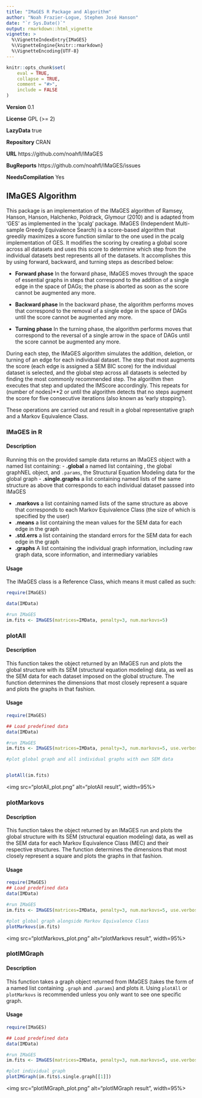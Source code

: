 ```yaml
---
title: "IMaGES R Package and Algorithm"
author: "Noah Frazier-Logue, Stephen José Hanson"
date: "`r Sys.Date()`"
output: rmarkdown::html_vignette
vignette: >
  %\VignetteIndexEntry{IMaGES}
  %\VignetteEngine{knitr::rmarkdown}
  %\VignetteEncoding{UTF-8}
---
```


```r
knitr::opts_chunk$set(
	eval = TRUE,
	collapse = TRUE,
	comment = "#>",
	include = FALSE
)
```

__Version__ 0.1

__License__ GPL (>= 2)

__LazyData__ true

__Repository__ CRAN

__URL__ https://github.com/noahfl/IMaGES

__BugReports__ https://github.com/noahfl/IMaGES/issues

__NeedsCompilation__ Yes



## IMaGES Algorithm

  This package is an implementation of the IMaGES algorithm of Ramsey, Hanson, Hanson,            Halchenko, Poldrack, Glymour (2010) and is adapted from 'GES' as implemented in the 'pcalg'     package. IMaGES (Independent Multi-sample Greedy Equivalence Search) is a score-based 
  algorithm that greedily maximizes a score function similar to the one used
  in the pcalg implementation of GES. It modifies the scoring by creating a
  global score across all datasets and uses this score to determine which 
  step from the individual datasets best represents all of the datasets. It 
  accomplishes this by using forward, backward, and turning steps as described
  below:

  - __Forward phase__ In the forward phase, IMaGES moves through the space of
  essential graphs in steps that correspond to the addition of a single edge
  in the space of DAGs; the phase is aborted as soon as the score cannot be
  augmented any more.
  
  - __Backward phase__ In the backward phase, the algorithm performs moves
  that correspond to the removal of a single edge in the space of DAGs until
  the score cannot be augmented any more.
  
  - __Turning phase__ In the turning phase, the algorithm performs moves
  that correspond to the reversal of a single arrow in the space of DAGs
  until the score cannot be augmented any more.
  
  During each step, the IMaGES algorithm simulates the addition, deletion, or turning
  of an edge for each individual dataset. The step that most augments the score (each
  edge is assigned a SEM BIC score) for the individual dataset is selected, and the
  global step across all datasets is selected by finding the most commonly recommended
  step. The algorithm then executes that step and updated the IMScore accordingly. This
  repeats for (number of nodes)**2 or until the algorithm detects that no steps augment 
  the score for five consecutive iterations (also known as 'early stopping').

  These operations are carried out and result in a global representative graph
  and a Markov Equivalence Class.
  
  


### IMaGES in R

#### Description

Running this on the provided sample data returns an IMaGES object with a named list containing: 
- __.global__ a named list containing \code{.graph}, the global graphNEL
       object, and ```.params```, the Structural Equation Modeling data for the global graph
- __.single.graphs__ a list containing named lists of the same structure as above that corresponds to each individual dataset passsed into IMaGES

- __.markovs__ a list containing named lists of the same structure as above that corresponds to each Markov Equivalence Class (the size of which is specified by the user)
- __.means__ a list containing the mean values for the SEM data for each edge in the graph
- __.std.errs__ a list containing the standard errors for the SEM data for each edge in the graph
- __.graphs__ A list containing the individual graph information, including raw graph data, score information, and intermediary variables

#### Usage

The IMaGES class is a Reference Class, which means it must called as such:

```r
require(IMaGES)

data(IMData)

#run IMaGES
im.fits <- IMaGES(matrices=IMData, penalty=3, num.markovs=5)

```



### plotAll

#### Description

This function takes the object returned by an IMaGES run and plots the global structure with its SEM (structural equation modeling) data, as well as the SEM data for each dataset imposed on the global structure. The function determines the dimensions that most closely represent a square and plots the graphs in that fashion.

#### Usage

```r
require(IMaGES)

## Load predefined data
data(IMData)

#run IMaGES
im.fits <- IMaGES(matrices=IMData, penalty=3, num.markovs=5, use.verbose=TRUE)

#plot global graph and all individual graphs with own SEM data


plotAll(im.fits)
```

<img src="plotAll_plot.png" alt="plotAll result", width=95%>

### plotMarkovs

#### Description

This function takes the object returned by an IMaGES run and plots the global structure with its SEM (structural equation modeling) data, as well as the SEM data for each Markov Equivalence Class (MEC) and their respective structures. The function determines the dimensions that most closely represent a square and plots the graphs in that fashion.

#### Usage

```r
require(IMaGES)
## Load predefined data
data(IMData)

#run IMaGES
im.fits <- IMaGES(matrices=IMData, penalty=3, num.markovs=5, use.verbose=TRUE)

#plot global graph alongside Markov Equivalence Class
plotMarkovs(im.fits)
```


<img src="plotMarkovs_plot.png" alt="plotMarkovs result", width=95%>

### plotIMGraph

#### Description

This function takes a graph object returned from IMaGES (takes the form of a named list containing ```.graph``` and ```.params```) and plots it. Using ```plotAll``` or ```plotMarkovs``` is recommended unless you only want to see one specific graph.

#### Usage

```r
require(IMaGES)

## Load predefined data
data(IMData)

#run IMaGES
im.fits <- IMaGES(matrices=IMData, penalty=3, num.markovs=5, use.verbose=TRUE)

#plot individual graph
plotIMGraph(im.fits$.single.graph[[1]])

```


<img src="plotIMGraph_plot.png" alt="plotIMGraph result", width=95%>
